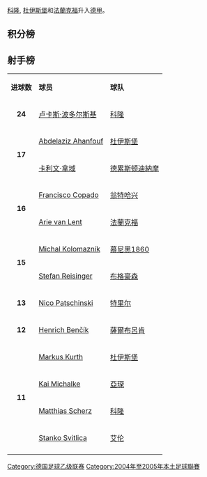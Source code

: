 [[科隆足球俱乐部|科隆]], [[杜伊斯堡足球俱乐部|杜伊斯堡]]和[[法蘭克福足球俱樂部|法蘭克福]]升入[[德国足球甲级联赛|德甲]]。

==积分榜==
{{Fb cl header |sort=y}}
{{Fb cl team |p=1 |t=Köln                |w=20|d=7 |l=7 |gf=62|ga=33|bc=#D0F0C0|champion=y |promoted=y}}
{{Fb cl2 qr |promotion=y |rows=3 |s=2005-06 |c=Bundesliga}}
{{Fb cl team |p=2 |t=Duisburg            |w=19|d=5 |l=10|gf=50|ga=37|bc=#D0F0C0|promoted=y }}
{{Fb cl team |p=3 |t=Frankfurt           |w=19|d=4 |l=11|gf=65|ga=39|bc=#D0F0C0|promoted=y }}
{{Fb cl team |p=4 |t=1860 Munich         |w=15|d=12|l=7 |gf=52|ga=39}}
{{Fb cl team |p=5 |t=Greuther Fürth      |w=17|d=5 |l=12|gf=51|ga=42}}
{{Fb cl team |p=6 |t=Aachen              |w=16|d=6 |l=12|gf=60|ga=40}}
{{Fb cl team |p=7 |t=Erzgebirge Aue      |w=15|d=6 |l=13|gf=49|ga=40}}
{{Fb cl team |p=8 |t=Dynamo Dresden      |w=15|d=4 |l=15|gf=48|ga=53}}
{{Fb cl team |p=9 |t=Burghausen          |w=13|d=9 |l=12|gf=48|ga=55}}
{{Fb cl team |p=10|t=Unterhaching        |w=14|d=3 |l=17|gf=40|ga=43}}
{{Fb cl team |p=11|t=Karlsruhe           |w=11|d=10|l=13|gf=46|ga=47}}
{{Fb cl team |p=12|t=Saarbrücken         |w=11|d=7 |l=16|gf=44|ga=50}}
{{Fb cl team |p=13|t=LR Ahlen            |w=10|d=9 |l=15|gf=43|ga=49}}
{{Fb cl team |p=14|t=Energie Cottbus     |w=10|d=9 |l=15|gf=35|ga=48}}
{{Fb cl team |p=15|t=Eintracht Trier     |w=9 |d=12|l=13|gf=39|ga=53|bc=#FFBBBB|relegated=y}}
{{Fb cl2 qr |relegation=y |rows=4 |s=2005-06 |c=Regionalliga }}
{{Fb cl team |p=16|t=Oberhausen          |w=8 |d=10|l=16|gf=40|ga=62|bc=#FFBBBB|relegated=y}}
{{Fb cl team |p=17|t=Essen               |w=6 |d=15|l=13|gf=35|ga=51|bc=#FFBBBB|relegated=y}}
{{Fb cl team |p=18|t=Erfurt              |w=7 |d=9 |l=18|gf=35|ga=60|bc=#FFBBBB|relegated=y}}
{{Fb cl footer|s=[http://www.bundesliga.de Bundesliga.de]|nt=[[红白埃森足球俱乐部|红白埃森]], [[紅白埃爾福特足球俱樂部|紅白埃爾福特]]和[[红白奥伯豪森足球俱乐部|奥伯豪森]]降入[[德国足球地区联赛|德国足球地区联赛]]北区联赛， [[特里尔体育俱乐部|特里尔]] 降入[[德国足球地区联赛|德国足球地区联赛]]南区联赛。
}}

==射手榜==
{| class="wikitable" cellpadding="3" 
|-
|'''进球数'''
|'''球员'''
|'''球队'''
|-
|rowspan="1" align=center|'''24'''
|{{Flagicon|Germany}} [[卢卡斯·波多尔斯基|卢卡斯·波多尔斯基]]
|[[科隆足球俱乐部|科隆]]
|-
|rowspan="2" align=center|'''17'''
|{{Flagicon|Morocco}} [[Abdelaziz_Ahanfouf|Abdelaziz Ahanfouf]]
|[[杜伊斯堡足球俱乐部|杜伊斯堡]]
|-
|{{Flagicon|Slovenia}} [[卡利文·拿域|卡利文·拿域]]
|[[德累斯顿迪納摩|德累斯顿迪納摩]]
|-
|rowspan="2" align=center|'''16'''
|{{Flagicon|Spain}} [[Francisco_Copado|Francisco Copado]]
|[[翁特哈兴足球俱乐部|翁特哈兴]]
|-
|{{Flagicon|Netherlands}} [[Arie_van_Lent|Arie van Lent]]
|[[法蘭克福足球俱樂部|法蘭克福]]
|-
|rowspan="2" align=center|'''15'''
|{{Flagicon|CZE}} [[Michal_Kolomazník|Michal Kolomazník]]
|[[1860慕尼黑足球俱樂部|慕尼黑1860]]
|-
|{{Flagicon|Germany}} [[Stefan_Reisinger|Stefan Reisinger]]
|[[布格豪森足球俱乐部|布格豪森]]
|-
|rowspan="1" align=center|'''13'''
|{{Flagicon|Germany}} [[Nico_Patschinski|Nico Patschinski]]
|[[特里尔体育俱乐部|特里尔]]
|-
|rowspan="1" align=center|'''12'''
|{{Flagicon|Slovakia}} [[Henrich_Benčík|Henrich Benčík]]
|[[薩爾布呂肯足球俱樂部|薩爾布呂肯]]
|-
|rowspan="4" align=center|'''11'''
|{{Flagicon|GER}} [[Markus_Kurth|Markus Kurth]]
|[[杜伊斯堡足球俱乐部|杜伊斯堡]]
|-
|{{Flagicon|GER}} [[Kai_Michalke|Kai Michalke]]
|[[亞琛足球俱乐部|亞琛]]
|-
|{{Flagicon|GER}} [[Matthias_Scherz|Matthias Scherz]]
|[[科隆足球俱乐部|科隆]]
|-
|{{Flagicon|Bosnia and Herzegovina}} [[Stanko_Svitlica|Stanko Svitlica]]
|[[红白艾伦足球俱乐部|艾伦]]
|-
|}

{{德乙赛季}}

{{DEFAULTSORT:Fussball-Bundesliga 2004-05, 2.}}
[[Category:德国足球乙级联赛|Category:德国足球乙级联赛]]
[[Category:2004年至2005年本土足球聯賽|Category:2004年至2005年本土足球聯賽]]